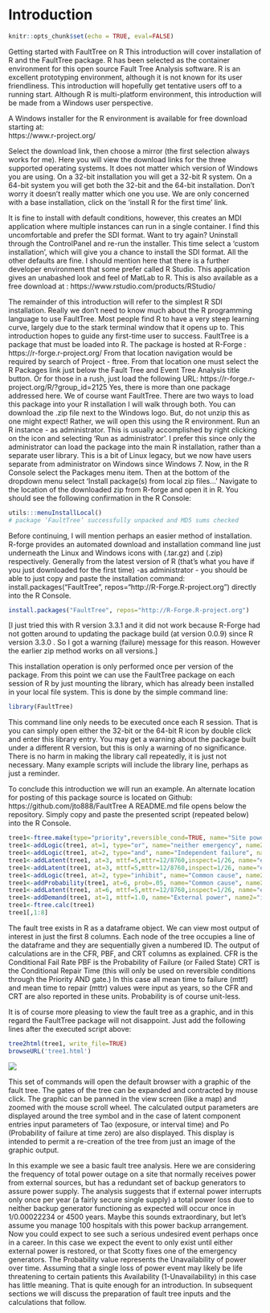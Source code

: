 # Introduction 

```r
knitr::opts_chunk$set(echo = TRUE, eval=FALSE)
```

Getting started with FaultTree on R
This introduction will cover installation of R and the FaultTree package. R has been selected as the container environment for this open source Fault Tree Analysis software. R is an excellent prototyping environment, although it is not known for its user friendliness.  This introduction will hopefully get tentative users off to a running start.  Although R is multi-platform environment, this introduction will be made from a Windows user perspective. 

A Windows installer for the R environment is available for free download starting at:  
https://www.r-project.org/

Select the download link, then choose a mirror (the first selection always works for me). Here you will view the download links for the three supported operating systems. It does not matter which version of Windows you are using. On a 32-bit installation you will get a 32-bit R system.  On a 64-bit system you will get both the 32-bit and the 64-bit installation. Don't worry it doesn't really matter which one you use. We are only concerned with a base installation, click on the 'install R for the first time' link.

It is fine to install with default conditions, however, this creates an MDI application where multiple instances can run in a single container.  I find this uncomfortable and prefer the SDI format. Want to try again? Uninstall through the ControlPanel and re-run the installer. This time select a 'custom installation', which will give you a chance to install the SDI format. All the other defaults are fine.
I should mention here that there is a further developer environment that some prefer called R Studio.  This application gives an unabashed look and feel of MatLab to R. This is also available as a free download at :
https://www.rstudio.com/products/RStudio/

The remainder of this introduction will refer to the simplest R SDI installation. Really we don't need to know much about the R programming language to use FaultTree.  Most people find R to have a very steep learning curve, largely due to the stark terminal window that it opens up to.  This introduction hopes to guide any first-time user to success.
FaultTree is a package that must be loaded into R. The package is hosted at R-Forge :
https://r-forge.r-project.org/
From that location navigation would be required by search of Project -  ftree.  From that location one must select the R Packages link just below the Fault Tree and Event Tree Analysis title button. Or for those in a rush, just load the following URL:
https://r-forge.r-project.org/R/?group_id=2125
Yes, there is more than one package addressed here. We of course want FaultTree.  There are two ways to load this package into your R installation I will walk through both. You can download the .zip file next to the Windows logo. But, do not unzip this as one might expect! Rather, we will open this using the R environment. Run an R instance - as administrator. This is usually accomplished by right clicking on the icon and selecting 'Run as administrator'. I prefer this since only the administrator can load the package into the main R installation, rather than a separate user library. This is a bit of Linux legacy, but we now have users separate from administrator on Windows since Windows 7. Now, in the R Console select the Packages menu item.  Then at the bottom of the dropdown menu select 'Install package(s) from local zip files...'   Navigate to the location of the downloaded zip from R-forge and open it in R. You should see the following confirmation in the R Console:

```r
utils:::menuInstallLocal()
# package ‘FaultTree’ successfully unpacked and MD5 sums checked
```



Before continuing, I will mention perhaps an easier method of installation. R-forge provides an automated download and installation command line just underneath the Linux and Windows icons with (.tar.gz) and (.zip) respectively.  Generally from the latest version of R (that's what you have if you just downloaded for the first time) -as administrator - you should be able to just copy and paste the installation command:
install.packages("FaultTree", repos="http://R-Forge.R-project.org")
directly into the R Console.  

```r
install.packages("FaultTree", repos="http://R-Forge.R-project.org")
```


[I just tried this with R version 3.3.1 and it did not work because R-Forge had not gotten around to updating the package build (at version 0.0.9) since R version 3.3.0 . So I got a warning (failure) message for this reason. However the earlier zip method works on all versions.]

This installation operation is only performed once per version of the package.  From this point we can use the FaultTree package on each session of R by just mounting the library, which has already been installed in your local file system.  This is done by the simple command line:

```r
library(FaultTree)
```

This command line only needs to be executed once each R session.  That is you can simply open either the 32-bit or the 64-bit R icon by double click and enter this library entry. You may get a warning about the package built under a different R version, but this is only a warning of no significance. There is no harm in making the library call repeatedly, it is just not necessary. Many example scripts will include the library line, perhaps as just a reminder.

To conclude this introduction we will run an example.  An alternate location for posting of this package source is located on Github:
https://github.com/jto888/FaultTree
A README.md file opens below the repository. Simply copy and paste the presented script (repeated below) into the R Console.
```r
tree1<-ftree.make(type="priority",reversible_cond=TRUE, name="Site power loss")
tree1<-addLogic(tree1, at=1, type="or", name="neither emergency", name2="generator operable")
tree1<-addLogic(tree1, at=2, type="and", name="Independent failure", name2="of generators")
tree1<-addLatent(tree1, at=3, mttf=5,mttr=12/8760,inspect=1/26, name="e-gen set fails")
tree1<-addLatent(tree1, at=3, mttf=5,mttr=12/8760,inspect=1/26, name="e-gen set fails")
tree1<-addLogic(tree1, at=2, type="inhibit", name="Common cause", name2="failure of generators")
tree1<-addProbability(tree1, at=6, prob=.05, name="Common cause", name2="beta factor")
tree1<-addLatent(tree1, at=6, mttf=5,mttr=12/8760,inspect=1/26, name="e-gen set fails")
tree1<-addDemand(tree1, at=1, mttf=1.0, name="External power", name2="interruption")
tree1<-ftree.calc(tree1)
tree1[,1:8]

```


The fault tree exists in R as a dataframe object. We can view most output of interest in just the first 8 columns. Each node of the tree occupies a line of the dataframe and they are sequentially given a numbered ID. The output of calculations are in the CFR, PBF, and CRT columns as explained.
CFR is the Conditional Fail Rate
PBF is the Probability of Failure (or Failed State)
CRT is the Conditional Repair Time (this will only be used on reversible conditions through the Priority AND gate.)
In this case all mean time to failure (mttf) and mean time to repair (mttr) values were input as years, so the CFR and CRT are also reported in these units.  Probability is of course unit-less.

It is of course more pleasing to view the fault tree as a graphic, and in this regard the FaultTree package will not disappoint.  Just add the following lines after the executed script above:

```r
tree2html(tree1, write_file=TRUE)
browseURL('tree1.html')
```

![](./www/ftree1.jpg)

This set of commands will open the default browser with a graphic of the fault tree.  The gates of the tree can be expanded and contracted by mouse click.  The graphic can be panned in the view screen (like a map) and zoomed with the mouse scroll wheel. The calculated output parameters are displayed around the tree symbol and in the case of latent component entries input parameters of Tao (exposure, or interval time) and Po (Probability of failure at time zero) are also displayed.  This display is intended to permit a re-creation of the tree from just an image of the graphic output.  

In this example we see a basic fault tree analysis. Here we are considering the frequency of total power outage on a site that normally receives power from external sources, but has a redundant set of backup generators to assure power supply. The analysis suggests that if external power interrupts only once per year (a fairly secure single supply) a total power loss due to neither backup generator functioning as expected will occur once in 1/0.00022234 or 4500 years.
Maybe this sounds extraordinary, but let's assume you manage 100 hospitals with this power backup arrangement. Now you could expect to see such a serious undesired event perhaps once in a career.  In this case we expect the event to only exist until either external power is restored, or that Scotty fixes one of the emergency generators.  The Probability value represents the Unavailability of power over time.  Assuming that a single loss of power event may likely be life threatening to certain patients this Availability (1-Unavailability) in this case has little meaning.
That is quite enough for an introduction. In subsequent sections we will discuss the preparation of fault tree inputs and the calculations that follow.
